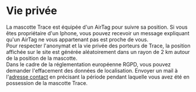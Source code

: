 <br/><br/>
<div style={{ width: '800px', margin: '0 auto', textAlign: 'center' }}>

# Vie privée

La mascotte Trace est équipée d'un AirTag pour suivre sa position. Si vous êtes propriétaire d'un Iphone, vous pouvez recevoir un message expliquant qu'un AirTag ne vous appartenant pas est proche de vous.
<br/>
Pour respecter l'anonymat et la vie privée des porteurs de Trace, la position affichée sur le site est générée aléatoirement dans un rayon de 2 km autour de la position de la mascotte.
<br/>
Dans le cadre de la réglementation européenne RGPD, vous pouvez demander l'effacement des données de localisation. Envoyer un mail à l'<a href="mailto:traceacrosstheworld@gmail.com">adresse contact</a> en précisant la période pendant laquelle vous avez été en possession de la mascotte Trace.
<br/><br/><br/><br/>
</div>
